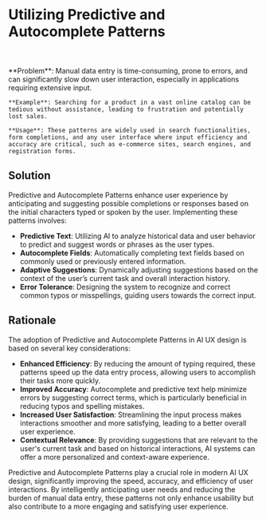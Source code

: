 
# Utilizing Predictive and Autocomplete Patterns

<br />
<div className='w-full grid grid-cols-1 md:grid-cols-2 gap-x-4 gap-y-8'>
  <SampleUI
    src={Copilot}
    appName='Autocomplete by Copilot in VS Code'
    desc='Copilot in VS Code suggests code completions based on context and user input. This kind of pattern allows integrate the actions of getting textual context and the natural working flow of the user.'
    productUrl='https://code.visualstudio.com/'
  />
  <SampleUI
    src={Gmail}
    appName='Autocomplete in Gmail'
    desc='Gmail suggests email content based on the current context and user input. This kind of pattern allows to speed up the email writing process as well as reduce the number of typos.'
    productUrl='https://github.com/features/copilot'
  />

</div>
<br />
   <div className="border border-neutral-200 dark:border-neutral-700 bg-neutral-50 dark:bg-neutral-800 p-8 rounded-lg">
    **Problem**: Manual data entry is time-consuming, prone to errors, and can significantly slow down user interaction, especially in applications requiring extensive input.

    **Example**: Searching for a product in a vast online catalog can be tedious without assistance, leading to frustration and potentially lost sales.

    **Usage**: These patterns are widely used in search functionalities, form completions, and any user interface where input efficiency and accuracy are critical, such as e-commerce sites, search engines, and registration forms.

   </div>

## Solution

Predictive and Autocomplete Patterns enhance user experience by anticipating and suggesting possible completions or responses based on the initial characters typed or spoken by the user. Implementing these patterns involves:

- **Predictive Text**: Utilizing AI to analyze historical data and user behavior to predict and suggest words or phrases as the user types.
- **Autocomplete Fields**: Automatically completing text fields based on commonly used or previously entered information.
- **Adaptive Suggestions**: Dynamically adjusting suggestions based on the context of the user’s current task and overall interaction history.
- **Error Tolerance**: Designing the system to recognize and correct common typos or misspellings, guiding users towards the correct input.

## Rationale

The adoption of Predictive and Autocomplete Patterns in AI UX design is based on several key considerations:

- **Enhanced Efficiency**: By reducing the amount of typing required, these patterns speed up the data entry process, allowing users to accomplish their tasks more quickly.
- **Improved Accuracy**: Autocomplete and predictive text help minimize errors by suggesting correct terms, which is particularly beneficial in reducing typos and spelling mistakes.
- **Increased User Satisfaction**: Streamlining the input process makes interactions smoother and more satisfying, leading to a better overall user experience.
- **Contextual Relevance**: By providing suggestions that are relevant to the user's current task and based on historical interactions, AI systems can offer a more personalized and context-aware experience.

Predictive and Autocomplete Patterns play a crucial role in modern AI UX design, significantly improving the speed, accuracy, and efficiency of user interactions. By intelligently anticipating user needs and reducing the burden of manual data entry, these patterns not only enhance usability but also contribute to a more engaging and satisfying user experience.
